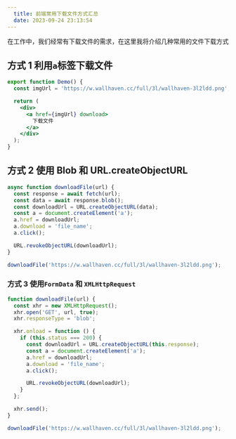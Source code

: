 ```yaml
---
  title: 前端常用下载文件方式汇总
  date: 2023-09-24 23:13:54
---
```


在工作中，我们经常有下载文件的需求，在这里我将介绍几种常用的文件下载方式

## 方式 1 利用`a`标签下载文件

```jsx
export function Demo() {
  const imgUrl = 'https://w.wallhaven.cc/full/3l/wallhaven-3l2ldd.png';

  return (
    <div>
      <a href={imgUrl} download>
        下载文件
      </a>
    </div>
  );
}
```

## 方式 2 使用 Blob 和 URL.createObjectURL

```js
async function downloadFile(url) {
  const response = await fetch(url);
  const data = await response.blob();
  const downloadUrl = URL.createObjectURL(data);
  const a = document.createElement('a');
  a.href = downloadUrl;
  a.download = 'file_name';
  a.click();

  URL.revokeObjectURL(downloadUrl);
}

downloadFile('https://w.wallhaven.cc/full/3l/wallhaven-3l2ldd.png');
```

### 方式 3 使用`FormData` 和 `XMLHttpRequest`

```js
function downloadFile(url) {
  const xhr = new XMLHttpRequest();
  xhr.open('GET', url, true);
  xhr.responseType = 'blob';

  xhr.onload = function () {
    if (this.status === 200) {
      const downloadUrl = URL.createObjectURL(this.response);
      const a = document.createElement('a');
      a.href = downloadUrl;
      a.download = 'file_name';
      a.click();

      URL.revokeObjectURL(downloadUrl);
    }
  };

  xhr.send();
}

downloadFile('https://w.wallhaven.cc/full/3l/wallhaven-3l2ldd.png');
```
